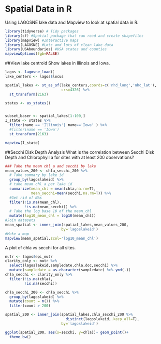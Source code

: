 
# Spatial Data in R
Using LAGOSNE lake data and Mapview to look at spatial data in R. 
```r
library(tidyverse) # Tidy packages
library(sf) #Spatial package that can read and create shapefiles 
library(mapview) #Interactive maps
library(LAGOSNE) #Lots and lots of clean lake data
library(USAboundaries) #USA states and counties
mapviewOptions(fgb=FALSE)


```

##View lake centroid
Show lakes in Illinois and Iowa. 
```r
lagos <- lagosne_load()
lake_centers <- lagos$locus

spatial_lakes <- st_as_sf(lake_centers,coords=c('nhd_long','nhd_lat'),
                          crs=4326) %>%
  st_transform(2163)

states <- us_states()


subset_baser <- spatial_lakes[1:100,]
I_state <- states %>%
  filter(name == 'Illinois'| name=='Iowa' ) %>%
  #filter(name == 'Iowa')
  st_transform(2163)

mapview(I_state)

```
##Secchi Disk Depth Analysis
What is the correlation between Secchi Disk Depth and Chlorophyll a for sites with at least 200 observations?

```r
### Take the mean chl_a and secchi by lake
mean_values_200 <- chla_secchi_200 %>%
  # Take summary by lake id
  group_by(lagoslakeid) %>%
  # take mean chl_a per lake id
  summarize(mean_chl = mean(chla,na.rm=T),
            mean_secchi=mean(secchi,na.rm=T)) %>%
  #Get rid of NAs
  filter(!is.na(mean_chl),
         !is.na(mean_secchi)) %>%
  # Take the log base 10 of the mean_chl
  mutate(log10_mean_chl = log10(mean_chl))
#Join datasets
mean_spatial <- inner_join(spatial_lakes,mean_values_200,
                          by='lagoslakeid') 
#Make a map
mapview(mean_spatial,zcol='log10_mean_chl')
```
A plot of chla vs secchi for all sites. 
```r
nutr <- lagos$epi_nutr
clarity_only <- nutr %>%
  select(lagoslakeid,sampledate,chla,doc,secchi) %>%
  mutate(sampledate = as.character(sampledate) %>% ymd(.))
chla_secchi <- clarity_only %>%
  filter(!is.na(chla),
         !is.na(secchi))

chla_secchi_200 <- chla_secchi %>%
  group_by(lagoslakeid) %>%
  mutate(count = n()) %>%
  filter(count > 200)

spatial_200 <- inner_join(spatial_lakes,chla_secchi_200 %>%
                            distinct(lagoslakeid,.keep_all=T),
                          by='lagoslakeid')

ggplot(spatial_200, aes(x=secchi, y=chla))+ geom_point()+
  theme_bw() 
```